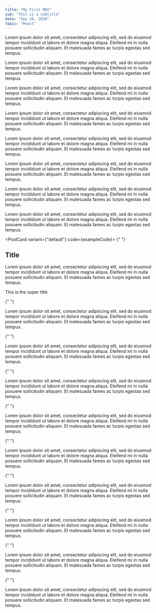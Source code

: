 ```yaml
---
title: "My First MDX"
sub: "This is a subtitle"
date: "Sep 18, 2020"
topic: "React"
---
```



<P>
  Lorem ipsum dolor sit amet, consectetur adipiscing elit, sed do eiusmod tempor
  incididunt ut labore et dolore magna aliqua. Eleifend mi in nulla posuere
  sollicitudin aliquam. Et malesuada fames ac turpis egestas sed tempus.
</P>

<P>
  Lorem ipsum dolor sit amet, consectetur adipiscing elit, sed do eiusmod tempor
  incididunt ut labore et dolore magna aliqua. Eleifend mi in nulla posuere
  sollicitudin aliquam. Et malesuada fames ac turpis egestas sed tempus.
</P>

<P>
  Lorem ipsum dolor sit amet, consectetur adipiscing elit, sed do eiusmod tempor
  incididunt ut labore et dolore magna aliqua. Eleifend mi in nulla posuere
  sollicitudin aliquam. Et malesuada fames ac turpis egestas sed tempus.
</P>

<P>
  Lorem ipsum dolor sit amet, consectetur adipiscing elit, sed do eiusmod tempor
  incididunt ut labore et dolore magna aliqua. Eleifend mi in nulla posuere
  sollicitudin aliquam. Et malesuada fames ac turpis egestas sed tempus.
</P>

<P>
  Lorem ipsum dolor sit amet, consectetur adipiscing elit, sed do eiusmod tempor
  incididunt ut labore et dolore magna aliqua. Eleifend mi in nulla posuere
  sollicitudin aliquam. Et malesuada fames ac turpis egestas sed tempus.
</P>
<P>
  Lorem ipsum dolor sit amet, consectetur adipiscing elit, sed do eiusmod tempor
  incididunt ut labore et dolore magna aliqua. Eleifend mi in nulla posuere
  sollicitudin aliquam. Et malesuada fames ac turpis egestas sed tempus.
</P>
<P>
  Lorem ipsum dolor sit amet, consectetur adipiscing elit, sed do eiusmod tempor
  incididunt ut labore et dolore magna aliqua. Eleifend mi in nulla posuere
  sollicitudin aliquam. Et malesuada fames ac turpis egestas sed tempus.
</P>
<P>
  Lorem ipsum dolor sit amet, consectetur adipiscing elit, sed do eiusmod tempor
  incididunt ut labore et dolore magna aliqua. Eleifend mi in nulla posuere
  sollicitudin aliquam. Et malesuada fames ac turpis egestas sed tempus.
</P>

<PostCard variant={"default"} code={exampleCode}>
  {" "}
  <H2 id="title"> Title </H2>
  <p>
    Lorem ipsum dolor sit amet, consectetur adipiscing elit, sed do eiusmod
    tempor incididunt ut labore et dolore magna aliqua. Eleifend mi in nulla
    posuere sollicitudin aliquam. Et malesuada fames ac turpis egestas sed
    tempus.
  </p>


</PostCard>


<CodeCard code={exampleCode} opacity={1} />

<AnchorLink hash="SuperTitle">This is the super title</AnchorLink>

{" "}

<p>
  Lorem ipsum dolor sit amet, consectetur adipiscing elit, sed do eiusmod tempor
  incididunt ut labore et dolore magna aliqua. Eleifend mi in nulla posuere
  sollicitudin aliquam. Et malesuada fames ac turpis egestas sed tempus.
</p>

{" "}

<p>
  Lorem ipsum dolor sit amet, consectetur adipiscing elit, sed do eiusmod tempor
  incididunt ut labore et dolore magna aliqua. Eleifend mi in nulla posuere
  sollicitudin aliquam. Et malesuada fames ac turpis egestas sed tempus.
</p>

{" "}

<p>
  Lorem ipsum dolor sit amet, consectetur adipiscing elit, sed do eiusmod tempor
  incididunt ut labore et dolore magna aliqua. Eleifend mi in nulla posuere
  sollicitudin aliquam. Et malesuada fames ac turpis egestas sed tempus.
</p>

{" "}

<p>
  Lorem ipsum dolor sit amet, consectetur adipiscing elit, sed do eiusmod tempor
  incididunt ut labore et dolore magna aliqua. Eleifend mi in nulla posuere
  sollicitudin aliquam. Et malesuada fames ac turpis egestas sed tempus.
</p>

{" "}

<p>
  Lorem ipsum dolor sit amet, consectetur adipiscing elit, sed do eiusmod tempor
  incididunt ut labore et dolore magna aliqua. Eleifend mi in nulla posuere
  sollicitudin aliquam. Et malesuada fames ac turpis egestas sed tempus.
</p>

{" "}

<p>
  Lorem ipsum dolor sit amet, consectetur adipiscing elit, sed do eiusmod tempor
  incididunt ut labore et dolore magna aliqua. Eleifend mi in nulla posuere
  sollicitudin aliquam. Et malesuada fames ac turpis egestas sed tempus.
</p>

{" "}

<p>
  Lorem ipsum dolor sit amet, consectetur adipiscing elit, sed do eiusmod tempor
  incididunt ut labore et dolore magna aliqua. Eleifend mi in nulla posuere
  sollicitudin aliquam. Et malesuada fames ac turpis egestas sed tempus.
</p>

{" "}

<p>
  Lorem ipsum dolor sit amet, consectetur adipiscing elit, sed do eiusmod tempor
  incididunt ut labore et dolore magna aliqua. Eleifend mi in nulla posuere
  sollicitudin aliquam. Et malesuada fames ac turpis egestas sed tempus.
</p>

{" "}

<p>
  Lorem ipsum dolor sit amet, consectetur adipiscing elit, sed do eiusmod tempor
  incididunt ut labore et dolore magna aliqua. Eleifend mi in nulla posuere
  sollicitudin aliquam. Et malesuada fames ac turpis egestas sed tempus.
</p>
